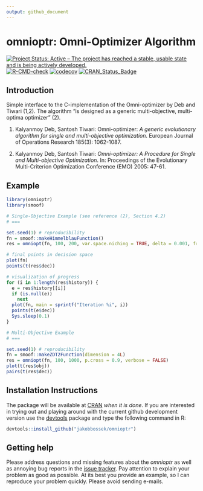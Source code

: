 ```yaml
---
output: github_document
---
```

# omnioptr: Omni-Optimizer Algorithm

<!-- badges: start -->
[![Project Status: Active – The project has reached a stable, usable state and is being actively developed.](https://www.repostatus.org/badges/latest/active.svg)](https://www.repostatus.org/#active)
[![R-CMD-check](https://github.com/jakobbossek/omnioptr/workflows/R-CMD-check/badge.svg)](https://github.com/jakobbossek/omnioptr/actions)
[![codecov](https://codecov.io/gh/jakobbossek/omnioptr/branch/main/graph/badge.svg?token=88YGQRYJ4W)](https://codecov.io/gh/jakobbossek/omnioptr)
[![CRAN_Status_Badge](https://www.r-pkg.org/badges/version/omnioptr)](https://cran.r-project.org/package=omnioptr)
  <!-- badges: end -->

## Introduction

Simple interface to the C-implementation of the Omni-optimizer by Deb and Tiwari (1,2). The algorithm "is designed as a generic multi-objective, multi-optima optimizer" (2).

1) Kalyanmoy Deb, Santosh Tiwari: Omni-optimizer: *A generic evolutionary algorithm
for single and multi-objective optimization*. European Journal of Operations
Research 185(3): 1062-1087.

2) Kalyanmoy Deb, Santosh Tiwari: *Omni-optimizer: A Procedure for Single and
Multi-objective Optimization*. In: Proceedings of the Evolutionary Multi-Criterion
Optimization Conference (EMO) 2005: 47-61.


## Example

```r
library(omnioptr)
library(smoof)

# Single-Objective Example (see reference (2), Section 4.2)
# ===

set.seed(1) # reproducibility
fn = smoof::makeHimmelblauFunction()
res = omniopt(fn, 100, 200, var.space.niching = TRUE, delta = 0.001, frequency = 1L, verbose = FALSE)

# final points in decision space
plot(fn)
points(t(res$dec))

# visualization of progress
for (i in 1:length(res$history)) {
  e = res$history[[i]]
  if (is.null(e))
    next
  plot(fn, main = sprintf("Iteration %i", i))
  points(t(e$dec))
  Sys.sleep(0.1)
}

# Multi-Objective Example
# ===

set.seed(1) # reproducibility
fn = smoof::makeZDT2Function(dimension = 4L)
res = omniopt(fn, 100, 1000, p.cross = 0.9, verbose = FALSE)
plot(t(res$obj))
pairs(t(res$dec))
```

## Installation Instructions

The package will be available at [CRAN](http://cran.r-project.org) *when it is done*. If you are interested in trying out and playing around with the current github development version use the [devtools](https://github.com/hadley/devtools) package and type the following command in R:

```r
devtools::install_github("jakobbossek/omnioptr")
```

## Getting help

Please address questions and missing features about the *omnioptr* as well as annoying bug reports in the [issue tracker](https://github.com/jakobbossek/omnioptr/issues). Pay attention to explain your problem as good as possible. At its best you provide an example, so I can reproduce your problem quickly. Please avoid sending e-mails.
